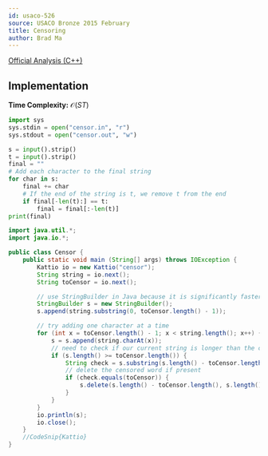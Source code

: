 ```yaml
---
id: usaco-526
source: USACO Bronze 2015 February
title: Censoring
author: Brad Ma
---
```


[Official Analysis (C++)](http://www.usaco.org/current/data/sol_censor_bronze.html)

## Implementation

**Time Complexity:** $\mathcal{O}(ST)$

<LanguageSection>
<PySection>

```py
import sys
sys.stdin = open("censor.in", "r")
sys.stdout = open("censor.out", "w")

s = input().strip()
t = input().strip()
final = ""
# Add each character to the final string
for char in s:
	final += char
	# If the end of the string is t, we remove t from the end
	if final[-len(t):] == t:
		final = final[:-len(t)]
print(final)
```
</PySection>
<JavaSection>

```java
import java.util.*;
import java.io.*;

public class Censor {
	public static void main (String[] args) throws IOException {
		Kattio io = new Kattio("censor");
		String string = io.next();
		String toCensor = io.next();

		// use StringBuilder in Java because it is significantly faster
		StringBuilder s = new StringBuilder();
		s.append(string.substring(0, toCensor.length() - 1));

		// try adding one character at a time
		for (int x = toCensor.length() - 1; x < string.length(); x++) {
			s = s.append(string.charAt(x));
			// need to check if our current string is longer than the censored word
			if (s.length() >= toCensor.length()) {
				String check = s.substring(s.length() - toCensor.length());
				// delete the censored word if present
				if (check.equals(toCensor)) {
					s.delete(s.length() - toCensor.length(), s.length());
				}
			}
		}
		io.println(s);
		io.close();
	}
	//CodeSnip{Kattio}
}
```

</JavaSection>

</LanguageSection>
